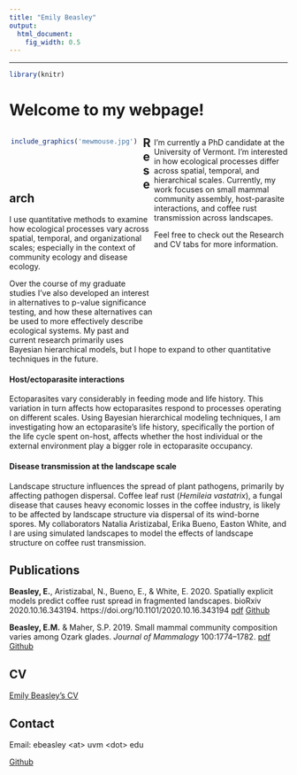 ```yaml
---
title: "Emily Beasley"
output:
  html_document:
    fig_width: 0.5
---
```


----

```r
library(knitr)
```

# Welcome to my webpage! 
<style>
.column-left{
  float: left;
  width: 48%;
  text-align: center;
}
.column-right{
  float: right;
  width: 48%;
  text-align: left;
}
</style>

<div class = "column-left">
```r
include_graphics('mewmouse.jpg') 
```
<br>
<br>
<br>
</div>

<div class = "column-right">
I’m currently a PhD candidate at the University of Vermont. I’m interested in how ecological processes differ across spatial, temporal, and hierarchical scales. Currently, my work focuses on small mammal community assembly, host-parasite interactions, and coffee rust transmission across landscapes.  
  
Feel free to check out the Research and CV tabs for more information.
<br>
<br>
<br>
<br>
<br>
<br>
<br>
<br>
<br>
<br>
</div>  
  
  
  
## Research  

I use quantitative methods to examine how ecological processes vary across spatial, temporal, and organizational scales; especially in the context of community ecology and disease ecology. 

Over the course of my graduate studies I've also developed an interest in alternatives to p-value significance testing, and how these alternatives can be used to more effectively describe ecological systems. My past and current research primarily uses Bayesian hierarchical models, but I hope to expand to other quantitative techniques in the future. 

#### Host/ectoparasite interactions

Ectoparasites vary considerably in feeding mode and life history. This variation in turn affects how ectoparasites respond to processes operating on different scales. Using Bayesian hierarchical modeling techniques, I am investigating how an ectoparasite's life history, specifically the portion of the life cycle spent on-host, affects whether the host individual or the external environment play a bigger role in ectoparasite occupancy. 

#### Disease transmission at the landscape scale

Landscape structure influences the spread of plant pathogens, primarily by affecting pathogen dispersal. Coffee leaf rust (*Hemileia vastatrix*), a fungal disease that causes heavy economic losses in the coffee industry, is likely to be affected by landscape structure via dispersal of its wind-borne spores. My collaborators Natalia Aristizabal, Erika Bueno, Easton White, and I are using simulated landscapes to model the effects of landscape structure on coffee rust transmission.
  
## Publications  

**Beasley, E.**, Aristizabal, N., Bueno, E., & White, E. 2020. Spatially explicit models predict coffee rust spread in fragmented landscapes. bioRxiv 2020.10.16.343194. https://doi.org/10.1101/2020.10.16.343194 [pdf](BeasleyetalRustLandscape.pdf) [Github](https://github.com/Beasley015/QuestCoffeeRustLandscape)

**Beasley, E.M.** & Maher, S.P. 2019. Small mammal community composition varies among Ozark glades. *Journal of Mammalogy* 100:1774--1782. [pdf](BeasleyMaher2019.pdf) [Github](https://github.com/Beasley015/Beasley-Maher2019_Small_Mammal_Community_Ozark)
  
## CV

[Emily Beasley's CV](Beasley_CV.pdf)

## Contact

Email: ebeasley \<at\> uvm \<dot\> edu

[Github](https://github.com/beasley015)
